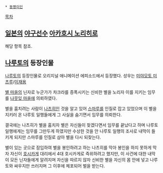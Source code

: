  * [[동명이인]]

[[목차]]
== [[일본]]의 [[야구]]선수 [[아카호시 노리히로]] ==
해당 항목 참조.

== [[나루토]]의 등장인물 ==
[[나루토]]의 등장인물로 오리지널 애니메이션 에피소드에서 등장했다. 성우는 [[미야모토 미츠루]]/[[이재용]]

[[별 마을]]의 닌자로 누군가가 차크라를 증폭시키는 신비한 별을 노리자 이를 지키는 임무를 [[나뭇잎 마을]]에 의뢰하였다.

별을 훔치려는 사람이 [[나츠히]]인 것을 알고 있어 [[스마루]]를 인질로 잡고 있었으며 이 별을 지키러 온 나루토 일행들에게 그 사실을 숨기면서 임무를 의뢰한다.

결국에는 나츠히가 별을 훔치자 별은 자신들이 찾겠다면서 임무를 끝났다고 하며 나루토 일행에게는 임무를 그만두게 하였지만 수상한 것을 안 나루토 일행의 조사로 내막이 들키게 되지만 스마루를 인질로 삼아 별을 다시 되찾는다.

별이 있는 곳으로 잠입하여 별을 봉인하려고 하는 나츠히를 막아 봉인을 하지 못하게 막자 자신이 [[호시카게]] 대리에서 4대 호시카게로 즉위하려고 했지만, 이 사건에 대한 내막이 모든 닌자들에게 알려지며 자신을 따르지 않자 신비한 별을 자신의 몸 안에 넣고 나루토와 싸우지만 쓰러지며 그 이후에 체포되어 벌을 받는다.
